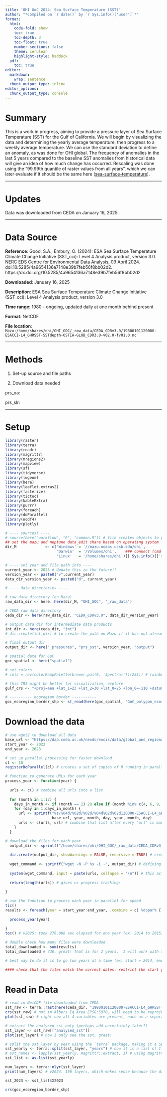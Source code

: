```yaml
---
title: 'OHI GoC 2024: Sea Surface Temperature (SST)'
author: "*Compiled on `r date()` by `r Sys.info()['user']`*"
format:
  html:
    code-fold: show
    toc: true
    toc-depth: 3
    toc-float: true
    number-sections: false
    theme: cerulean
    highlight-style: haddock
  pdf:
    toc: true
editor: 
  markdown:
    wrap: sentence
  chunk_output_type: inline
editor_options: 
  chunk_output_type: console
---
```


# Summary

This is a work in progress, aiming to provide a pressure layer of Sea Surface Temperature (SST) for the Gulf of California. We will begin by visualizing the data and determining the yearly average temperature, then progress to a weekly average temperature. We can use the standard deviation to define an anomaly, as was done for OHI global.  The frequency of anomalies in the last 5 years compared to the baseline SST anomalies from historical data will give an idea of how much change has occurred.  Rescaling was done using the “99.99th quantile of raster values from all years”, which we can later evaluate if it should be the same here ([sea-surface-temperature](https://ohi-science.org/ohi-methods/data-layers/data-layer-descriptions.html#sea-surface-temperature)). 

------------------------------------------------------------------------

# Updates

Data was downloaded from CEDA on January 16, 2025.

------------------------------------------------------------------------

# Data Source

**Reference**: Good, S.A.; Embury, O. (2024): ESA Sea Surface Temperature Climate Change Initiative (SST_cci): Level 4 Analysis product, version 3.0. NERC EDS Centre for Environmental Data Analysis, 09 April 2024. doi:10.5285/4a9654136a7148e39b7feb56f8bb02d2. https://dx.doi.org/10.5285/4a9654136a7148e39b7feb56f8bb02d2

**Downloaded**: January 16, 2025

**Description**: ESA Sea Surface Temperature Climate Change Initiative (SST_cci): Level 4 Analysis product, version 3.0

**Time range**: 1980 - ongoing, updated daily at one month behind present

**Format**: NetCDF

**File location**: `Mazu:/home/shares/ohi/OHI_GOC/_raw_data/CEDA_CDRv3.0/19800101120000-ESACCI-L4_GHRSST-SSTdepth-OSTIA-GLOB_CDR3.0-v02.0-fv01.0.nc`

------------------------------------------------------------------------

# Methods

1.  Set-up source and file paths

2.  Download data needed

prs_oa:

<!-- 3.  Split the global OA MultiLayer NetCDF into its individual raster layers, which are by month. -->

<!-- -   This would be saved in Mazu, within `/home/shares/ohi/git-annex/globalprep/prs_oa/v2024/int/oa_monthly_rasters` -->

<!-- 4.  Raster calculations for historical and new data -->

<!-- -   Create a raster of the average historical values by making a `terra` RasterBrick and calculate the average over the reference years (1985 - 2000) -->
<!--     -   Save within `/home/shares/ohi/git-annex/globalprep/prs_oa/v2024/int` -->
<!-- -   Create annual mean rasters for the new data by stacking the monthly rasters by year and using `raster::calc` to calculate the mean for that year. -->
<!--     -   Save within `/home/shares/ohi/git-annex/globalprep/prs_oa/v2024/int/oa_annual_mean` -->

<!-- 5.  Rescale each annual raster between 0 to 1 using the historical average data as a reference -- v2024 updated the function -->

<!-- 6.  Project, resample, and check the extent of the new data, historical ref data, and zones raster from OHI -->

<!-- 7.  Calculate Zonal Statistics using the "mean" between the zones raster and the rescaled annual rasters for each region. -->
<!--     Finish by saving the dataframe within `/home/lecuona/OHI_Intro/ohiprep_v2024/globalprep/prs_oa/v2024/output`. -->

prs_slr:

<!-- - Clips all monthly rasters to the coast using a 3 nautical mile offshore buffer -->
<!-- - Calculates annual mean sea level anomaly rasters from monthly data -->
<!-- - Rescales values from 0 to 1 using the reference point -->
<!-- - Sets to zero all negative values, indicating decreases in mean sea level -->
<!-- - Resamples raster to ~ 1km^2^ and reproject to Molleweide -->
    
------------------------------------------------------------------------

# Setup

```r
library(raster)
library(terra)
library(readr)
library(magrittr)
library(mregions2)
library(mapview)
library(sf)
library(tidyverse)
library(lwgeom)
library(here)
library(leaflet.extras2)
library(fasterize)
library(tictoc)
library(kableExtra)
library(purrr)
library(foreach)
library(doParallel)
library(ncdf4)
library(plotly)

# ---- sources! ----
# source(here("workflow", "R", "common.R")) # file creates objects to process data
## set the mazu and neptune data_edit share based on operating system
dir_M             <- c('Windows' = '//mazu.nceas.ucsb.edu/ohi',
                       'Darwin'  = '/Volumes/ohi',    ### connect (cmd-K) to smb://mazu/ohi
                       'Linux'   = '/home/shares/ohi')[[ Sys.info()[['sysname']] ]]

# ---- set year and file path info ----
current_year <- 2025 # Update this in the future!!
version_year <- paste0("v",current_year)
data_dir_version_year <- paste0("d", current_year)

# ---- data directories ----

# raw data directory (on Mazu)
raw_data_dir <- here::here(dir_M, "OHI_GOC", "_raw_data")

# CEDA raw data directory
ceda_dir <- here(raw_data_dir, "CEDA_CDRv3.0", data_dir_version_year)

# output data dir for intermediate data products
int_dir <- here(ceda_dir, "int")
# dir.create(int_dir) # to create the path on Mazu if it has not already been done

# final output dir
output_dir <- here("_pressures", "prs_sst", version_year, "output")

# spatial data for GoC
goc_spatial <- here("spatial")

# set colors
# cols = rev(colorRampPalette(brewer.pal(9, 'Spectral'))(255)) # rainbow color scheme

# this CRS might be better for visualization, explore.
gulf_crs <- "+proj=aea +lat_1=23 +lat_2=30 +lat_0=25 +lon_0=-110 +datum=WGS84 +units=m +no_defs"

# ---------- ecoregion border -----------
goc_ecoregion_border_shp <- st_read(here(goc_spatial, "GoC_polygon_ecoregion_eqarea.shp")) # polygon, proj crs: NAD83 / Conus Albers
```
# Download the data

```r
# use wget2 to download all data
base_url <- "https://dap.ceda.ac.uk/neodc/eocis/data/global_and_regional/sea_surface_temperature/CDR_v3/Analysis/L4/v3.0.1"
start_year <- 2022
end_year <- 2023

# set up parallel processing for faster download
cl <- 10
registerDoParallel(cl) # creates a set of copies of R running in parallel and communicating over sockets

# function to generate URLs for each year
process_year <- function(year) {
  
  urls <- c() # combine all urls into a list
  
  for (month in 1:12) {
    days_in_month <- if (month == 2) 28 else if (month %in% c(4, 6, 9, 11)) 30 else 31
    for (day in 1:days_in_month) {
      url <- sprintf("%s/%04d/%02d/%02d/%04d%02d%02d120000-ESACCI-L4_GHRSST-SSTdepth-OSTIA-GLOB_CDR3.0-v02.0-fv01.0.nc", 
                     base_url, year, month, day, year, month, day)
      urls <- c(urls, url) # combine that list after every "url" is made
    }
  }

# download the files for each year
  output_dir <- sprintf("/home/shares/ohi/OHI_GOC/_raw_data/CEDA_CDRv3.0/d2025/%04d", year) # mazu output directory
  
  dir.create(output_dir, showWarnings = FALSE, recursive = TRUE) # create the dir if it has not been created yet for that year
  
  wget_command <- sprintf("wget -N -P %s -i -", output_dir) # defining where wget needs to download the data into, and how: -N provides a timestamp so if the download fails, then if a file was halfway downloaded/corrupted it can be determined.  -P %s defines the filepath as output_dir, and -i - tells wget to read the list of urls we made earlier in the function.
  
  system(wget_command, input = paste(urls, collapse = "\n")) # this actually calls wget to work
  
  return(length(urls)) # gives us progress tracking!
  
}

# use the function to process each year in parallel for speed
tic()
results <- foreach(year = start_year:end_year, .combine = c) %dopar% {
  
  process_year(year)
  
}
toc() # v2025: took 276.088 sec elapsed for one year (ex: 2014 to 2015)

# double check how many files were downloaded
total_downloaded <- sum(results)
total_downloaded # 730, great! That is for 2 years.  I will work with the first two years to write the scripts to limit processing time, then return back and download all the other years.  It is estimated to take ~5 minutes for a year's worth of data, using 10 cores.

# best way to do it is to go two years at a time (ex: start = 2014, end = 2015; the next download would be start = 2016 to end = 2017).  It is fastest that way.

#### check that the files match the correct dates: restrict the start year and end year to just two years (eg. 1980 - 1981) and see if you get 730 files with names that match the correct the year, month, date is correct as the link in https://dap.ceda.ac.uk/neodc/eocis/data/global_and_regional/sea_surface_temperature/CDR_v3/Analysis/L4/v3.0.1/
```



# Read in Data

```r
# read in NetCDF file downloaded from CEDA
sst_raw <- terra::rast(here(ceda_dir, "19800101120000-ESACCI-L4_GHRSST-SSTdepth-OSTIA-GLOB_CDR3.0-v02.0-fv01.0.nc")) # S4 class SpatRaster
crs(sst_raw) # not in Albers Eq Area EPSG:5070, will need to be reprojected
plot(sst_raw) # right now all 4 variables are present, each as a separate layer.  However, I want to have it so that there should be a yearly layer for the sea surface temperature. 

# extract the analysed_sst only (perhaps add uncertainty later?)
sst_layer <- sst_raw[["analysed_sst"]]
plot(sst_layer) # now I only see the sst, great!

# split the sst_layer by year using the `terra` package, making it a SpatRasterDataset object
sst_yearly <- terra::split(sst_layer, "years") # now it is a list of 1
# sst_names <- lapply(sst_yearly, magrittr::extract, 1) # using magrittr::extract() instead of '[[]]'
sst_list <- as.list(sst_yearly)

num_layers <- terra::nlyr(sst_layer)
print(num_layers) # v2024: 156 layers, which makes sense because the data goes from 2010 - 2022 monthly

sst_2023 <- sst_list$X2023
```


```r
crs(goc_ecoregion_border_shp)
```





